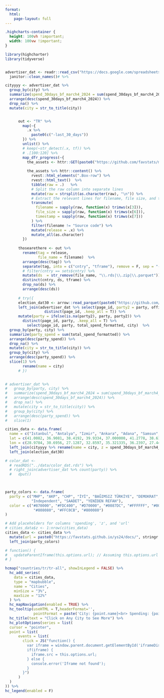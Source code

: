 ```yaml
---
format: 
  html:
    page-layout: full
---
```


```css
.highcharts-container {
  height: 100vh !important;
  width: 100vw !important;
}

```

```r

library(highcharter)
library(tidyverse)


advertiser_dat <- readr::read_csv("https://docs.google.com/spreadsheets/d/e/2PACX-1vTVkw2cJ5IqeOTBKOfBXpDZDftW9g_nlN-ZKdqDK42wvcxZYHbkVBKDsxfB8r7V88RVef3zHIxBbDOw/pub?output=csv") %>% 
  janitor::clean_names()# %>% 

cityyyy <- advertiser_dat %>% 
  group_by(city) %>% 
  summarize(spend_30days_bf_march4_2024 = sum(spend_30days_bf_march4_2024)) %>% 
  arrange(desc(spend_30days_bf_march4_2024)) %>% 
  drop_na() %>% 
  mutate(city = str_to_title(city))


      out <- "TR" %>% 
        map(~{
          .x %>% 
            paste0(c("-last_30_days"))
        }) %>% 
        unlist() %>% 
        # keep(~str_detect(.x, tf)) %>% 
        # .[100:120] %>% 
        map_dfr_progress(~{
          the_assets <- httr::GET(paste0("https://github.com/favstats/meta_ad_targeting/releases/expanded_assets/", .x))
          
          the_assets %>% httr::content() %>% 
            rvest::html_elements(".Box-row") %>% 
            rvest::html_text()  %>%
            tibble(raw = .)   %>%
            # Split the raw column into separate lines
            mutate(raw = strsplit(as.character(raw), "\n")) %>%
            # Extract the relevant lines for filename, file size, and timestamp
            transmute(
              filename = sapply(raw, function(x) trimws(x[3])),
              file_size = sapply(raw, function(x) trimws(x[6])),
              timestamp = sapply(raw, function(x) trimws(x[7]))
            ) %>% 
            filter(filename != "Source code") %>% 
            mutate(release = .x) %>% 
            mutate_all(as.character)
        })
      
      thosearethere <- out %>% 
        rename(tag = release,
               file_name = filename)  %>% 
        arrange(desc(tag)) %>% 
        separate(tag, into = c("cntry", "tframe"), remove = F, sep = "-") %>%
        # filter(cntry == sets$cntry) %>% 
        mutate(ds  = str_remove(file_name, "\\.rds|\\.zip|\\.parquet")) %>% 
        distinct(cntry, ds, tframe) %>% 
        drop_na(ds) %>% 
        arrange(desc(ds))
      
      # try({
      election_dat30 <- arrow::read_parquet(paste0("https://github.com/favstats/meta_ad_targeting/releases/download/", "TR", "-last_", 30,"_days/", thosearethere$ds[1], ".parquet"))  %>% 
      left_join(advertiser_dat %>% select(page_id, party2 = party, official, page_type, city, notes) %>% mutate(page_id = as.character(page_id)) %>% 
                  distinct(page_id, .keep_all = T)) %>% 
      mutate(party = ifelse(is.na(party2), party, party2)) %>% 
        distinct(page_id, party, .keep_all = T) %>% 
          select(page_id, party, total_spend_formatted, city)  %>% 
  group_by(party, city) %>% 
  summarize(party_spend = sum(total_spend_formatted)) %>% 
  arrange(desc(party_spend)) %>% 
  drop_na() %>% 
  mutate(city = str_to_title(city)) %>% 
  group_by(city) %>% 
  arrange(desc(party_spend)) %>% 
  slice(1) %>% 
        rename(name = city)
      # })
      

# advertiser_dat %>% 
#   group_by(party, city) %>% 
#   summarize(spend_30days_bf_march4_2024 = sum(spend_30days_bf_march4_2024)) %>% 
#   arrange(desc(spend_30days_bf_march4_2024)) %>% 
#   drop_na() %>% 
#   mutate(city = str_to_title(city)) %>% 
#   group_by(city) %>% 
#   arrange(desc(party_spend)) %>% 
#   slice(1) 

cities_data <- data.frame(
  name = c("Istanbul", "Antalya", "Izmir", "Ankara", "Adana", "Samsun", "Manisa", "Bursa", "Aydın", "Mersin", "Kocaeli", "Hatay", "Yozgat", "Çanakkale", "Kırklareli", "Muğla", "Eskişehir", "Malatya", "Balıkesir", "Afyonkarahisar", "Ordu", "Sakarya", "Sivas", "Pamukkale", "Niğde", "Trabzon", "Denizli"),
  lat = c(41.0082, 36.9081, 38.4192, 39.9334, 37.000000, 41.2778, 38.6128, 40.1828, 37.8500, 36.8000, 40.7667, 36.2167, 39.8167, 40.1500, 41.7333, 37.0667, 39.7778, 38.3500, 39.0667, 38.7500, 40.9750, 40.7500, 39.7500, 37.7833, 37.9667, 41.0000, 37.7500),
  lon = c(28.9784, 30.6956, 27.1287, 32.8597, 35.321335, 36.2397, 27.4442, 29.0609, 27.8451, 34.6756, 29.9167 , 36.3667, 34.8000, 26.6667, 27.8333, 28.3667, 30.5189, 38.3228, 27.8861, 30.5333, 37.8500, 30.4500, 37.0167, 33.7167, 35.3167, 40.4500, 28.1167)) %>% 
  left_join(cityyyy %>% rename(name = city, z = spend_30days_bf_march4_2024)) %>% 
  left_join(election_dat30)

# color_dat <-
  # readRDS("../data/color_dat.rds") %>% 
  # right_join(advertiser_dat %>% count(party)) %>% 
  #   dput()
  


party_colors <- data.frame(
  party = c("MHP", "AKP", "CHP", "İYİ", "BAĞIMSIZ TÜRKİYE", "DEMOKRAT", "DEVA", "Diğ", 
            "Independent", "SAADET", "YENİDEN REFAH"),
  color = c("#870000", "#FDC400", "#D70000", "#0087DC", "#FFFFFF", "#008000", "#0000FF", "#A9A9A9", 
             "#808080", "#FFC0CB", "#800080")
)

# Add placeholders for columns 'spending', 'z', and 'url'
# cities_data$z <- 1:nrow(cities_data)
cities_data <- cities_data %>% 
  mutate(url = paste0("https://favstats.github.io/ys24/docs/", stringr::str_to_lower(cities_data$name))) %>% 
  left_join(party_colors)

# function() {
#   updateParentIframe(this.options.url); // Assuming this.options.url contains the URL to set in the parent iframe
# }

hcmap("countries/tr/tr-all", showInLegend = FALSE) %>%
  hc_add_series(
    data = cities_data, 
    type = "mapbubble",
    name = "Cities", 
    minSize = "3%",
    maxSize = "12%"
  ) %>%
  hc_mapNavigation(enabled = TRUE) %>%
  hc_tooltip(useHTML = T,headerFormat='',
             pointFormat = paste('City: {point.name}<br> Spending: {point.z} <br> Largest Spender: {point.party}')) %>% 
  hc_title(text = "Click on Any City to See More") %>%
  hc_plotOptions(series = list(
  cursor = "pointer",
  point = list(
      events = list(
        click = JS("function() { 
          var iframe = window.parent.document.getElementById('iframeDisplay');
          if(iframe) {
            iframe.src = this.options.url; 
          } else {
            console.error('Iframe not found');
          }
        }")
      )
  )
)) %>% 
hc_legend(enabled = F)



```





















